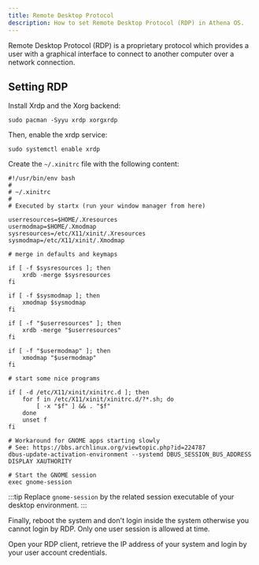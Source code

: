 ```yaml
---
title: Remote Desktop Protocol
description: How to set Remote Desktop Protocol (RDP) in Athena OS.
---
```


Remote Desktop Protocol (RDP) is a proprietary protocol which provides a user with a graphical interface to connect to another computer over a network connection.

## Setting RDP

Install Xrdp and the Xorg backend:
```shell
sudo pacman -Syyu xrdp xorgxrdp
```
Then, enable the xrdp service:
```shell
sudo systemctl enable xrdp
```
Create the `~/.xinitrc` file with the following content:
```
#!/usr/bin/env bash
#
# ~/.xinitrc
#
# Executed by startx (run your window manager from here)

userresources=$HOME/.Xresources
usermodmap=$HOME/.Xmodmap
sysresources=/etc/X11/xinit/.Xresources
sysmodmap=/etc/X11/xinit/.Xmodmap

# merge in defaults and keymaps

if [ -f $sysresources ]; then
	xrdb -merge $sysresources
fi

if [ -f $sysmodmap ]; then
	xmodmap $sysmodmap
fi

if [ -f "$userresources" ]; then
	xrdb -merge "$userresources"
fi

if [ -f "$usermodmap" ]; then
	xmodmap "$usermodmap"
fi

# start some nice programs

if [ -d /etc/X11/xinit/xinitrc.d ]; then
	for f in /etc/X11/xinit/xinitrc.d/?*.sh; do
		[ -x "$f" ] && . "$f"
	done
	unset f
fi

# Workaround for GNOME apps starting slowly
# See: https://bbs.archlinux.org/viewtopic.php?id=224787
dbus-update-activation-environment --systemd DBUS_SESSION_BUS_ADDRESS DISPLAY XAUTHORITY

# Start the GNOME session
exec gnome-session
```
:::tip
Replace `gnome-session` by the related session executable of your desktop environment.
:::

Finally, reboot the system and don't login inside the system otherwise you cannot login by RDP. Only one user session is allowed at time.

Open your RDP client, retrieve the IP address of your system and login by your user account credentials.

<ImageComponent />
